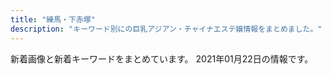 ```yaml
---
title: "練馬・下赤塚"
description: "キーワード別にの巨乳アジアン・チャイナエステ嬢情報をまとめました。"
---
```


新着画像と新着キーワードをまとめています。
2021年01月22日の情報です。

<DmmAffiliateIns />
<KeywordTable
  shops={
    [
    {
        "keywords": {
            "D": 4,
            "87": 1,
            "C": 5,
            "G": 2,
            "95": 1,
            "91": 2,
            "80": 2,
            "93": 1,
            "F": 3,
            "86": 2,
            "88": 1,
            "94": 1,
            "83": 2,
            "84": 1
        },
        "name": "\u30e9\u30b1\u30b7\u30b9\u5927\u6cc9\u5b66\u5712",
        "url": "http://lachesis.este88.com/",
        "img_links": [
            "http://momipara.jp/img/link/momi234.jpg",
            "http://lachesis.este88.com/gals/aoi3.jpg",
            "http://lachesis.este88.com/gals/itika2.jpg",
            "http://lachesis.este88.com/gals/yuu1.jpg",
            "http://lachesis.este88.com/gals/yuu2.jpg",
            "https://lachesis.este88.com/gals/rinnka1.jpg",
            "http://lachesis.este88.com/gals/tumugi2.jpg",
            "https://lachesis.este88.com/gals/minami1.jpg",
            "http://lachesis.este88.com/images/bg_header.jpg",
            "http://lachesis.este88.com/gals/rinnka2.jpg",
            "https://lachesis.este88.com/gals/narumi1.jpg",
            "https://lachesis.este88.com/gals/itika1.jpg",
            "http://lachesis.este88.com/gals/tumugi3.jpg",
            "http://lachesis.este88.com/gals/rinnka3.jpg",
            "https://lachesis.este88.com/images/info5.jpg",
            "http://lachesis.este88.com/images/line.jpg",
            "http://lachesis.este88.com/gals/tumugi1.jpg",
            "https://lachesis.este88.com/gals/arisa1.jpg",
            "http://lachesis.este88.com/gals/narumi4.jpg",
            "http://lachesis.este88.com/gals/rinnka4.jpg",
            "http://lachesis.este88.com/images/info5.jpg",
            "http://lachesis.este88.com/gals/miho3.jpg",
            "http://lachesis.este88.com/gals/rinnka1.jpg",
            "http://lachesis.este88.com/gals/miku3.jpg",
            "http://lachesis.este88.com/gals/amina2.jpg",
            "http://lachesis.este88.com/gals/itika3.jpg",
            "https://lachesis.este88.com/gals/mao1.jpg",
            "http://lachesis.este88.com/gals/arisa2.jpg",
            "http://lachesis.este88.com/gals/miku2.jpg",
            "http://lachesis.este88.com/gals/miho2.jpg",
            "https://lachesis.este88.com/gals/miku1.jpg",
            "http://lachesis.este88.com/gals/yuu4.jpg",
            "http://lachesis.este88.com/gals/mao1.jpg",
            "http://lachesis.este88.com/gals/narumi3.jpg",
            "http://lachesis.este88.com/gals/sayaka2.jpg",
            "https://lachesis.este88.com/images/line.jpg",
            "http://lachesis.este88.com/gals/minami2.jpg",
            "http://lachesis.este88.com/gals/maria1.jpg",
            "http://lachesis.este88.com/images/sysh3bar.png",
            "http://lachesis.este88.com/gals/aoi2.jpg",
            "https://lachesis.este88.com/gals/maria1.jpg",
            "http://lachesis.este88.com/gals/aoi1.jpg",
            "http://lachesis.este88.com/gals/minami1.jpg",
            "https://lachesis.este88.com/gals/miho1.jpg",
            "https://lachesis.este88.com/gals/amina1.jpg",
            "http://lachesis.este88.com/gals/amina1.jpg",
            "http://lachesis.este88.com/gals/arisa3.jpg",
            "http://lachesis.este88.com/gals/amina3.jpg",
            "http://lachesis.este88.com/gals/miho1.jpg",
            "http://lachesis.este88.com/gals/narumi1.jpg",
            "https://lachesis.este88.com/images/sysh3bar.png",
            "https://lachesis.este88.com/gals/tumugi1.jpg",
            "http://lachesis.este88.com/gals/narumi2.jpg",
            "https://lachesis.este88.com/images/bg_header.jpg",
            "http://lachesis.este88.com/images/bg_header3.jpg",
            "http://lachesis.este88.com/gals/itika1.jpg",
            "http://lachesis.este88.com/gals/sayaka3.jpg",
            "https://lachesis.este88.com/gals/sayaka1.jpg",
            "http://lachesis.este88.com/gals/mao2.jpg",
            "https://lachesis.este88.com/gals/aoi1.jpg",
            "http://lachesis.este88.com/gals/yuu3.jpg",
            "http://lachesis.este88.com/gals/sayaka1.jpg",
            "https://lachesis.este88.com/gals/yuu1.jpg",
            "https://lachesis.este88.com/images/bg_header3.jpg",
            "http://lachesis.este88.com/gals/miku1.jpg",
            "http://lachesis.este88.com/gals/arisa1.jpg"
        ],
        "station": "\u5927\u6cc9\u5b66\u5712\u99c5"
    },
    {
        "keywords": {},
        "url": "http://www.hanaest.net/",
        "name": "\u83ef\uff5e\u306f\u306a\uff5e",
        "station": "\u4e0b\u8d64\u585a\u99c5\u5317\u53e3",
        "img_links": [
            "http://www.hanaest.net/up/uploads/20171005214644212.jpg",
            "http://www.hanaest.net/images/r2.jpg",
            "http://www.hanaest.net/up/uploads/20171017081729nana.jpg",
            "http://www.hanaest.net/images/ttl_staff.png",
            "http://www.hanaest.net/images/header_bg.png",
            "http://www.hanaest.net/images/news.png",
            "http://www.hanaest.net/images/ttl_price.png",
            "http://www.hanaest.net/images/r1.jpg",
            "http://www.hanaest.net/up/uploads/20170621202142mimi.jpg",
            "http://www.hanaest.net/images/ttl_qj.png",
            "http://www.hanaest.net/images/s2.jpg",
            "http://www.hanaest.net/images/qj.png",
            "http://www.hanaest.net/up/uploads/20161009222712tomo.jpg",
            "http://www.hanaest.net/up/uploads/20161128220158nao.jpg"
        ]
    },
    {
        "img_links": [
            "http://www.sugatabi.mesthe.com/files/008-02.jpg",
            "http://www.sugatabi.mesthe.com/images/shop/shop04.jpg",
            "http://www.sugatabi.mesthe.com/files/003-02.jpg",
            "http://www.sugatabi.mesthe.com/images/shop/shop03.jpg",
            "http://www.sugatabi.mesthe.com/files/002.jpg",
            "http://www.sugatabi.mesthe.com/images/link_line.png",
            "http://www.sugatabi.mesthe.com/images/mobile.jpg",
            "http://www.sugatabi.mesthe.com/files/010.jpg",
            "http://www.sugatabi.mesthe.com/files/001.jpg",
            "http://www.sugatabi.mesthe.com/images/top.jpg",
            "http://www.sugatabi.mesthe.com/images/staff_line.png",
            "http://www.sugatabi.mesthe.com/files/004-02.jpg",
            "http://www.sugatabi.mesthe.com/files/009-02.jpg",
            "http://www.sugatabi.mesthe.com/files/005.jpg",
            "http://www.sugatabi.mesthe.com/images/bj3.png",
            "http://www.sugatabi.mesthe.com/files/006-02.jpg",
            "http://www.sugatabi.mesthe.com/files/001-02.jpg",
            "http://www.sugatabi.mesthe.com/files/009.jpg",
            "http://www.sugatabi.mesthe.com/files/006.jpg",
            "http://www.sugatabi.mesthe.com/files/003.jpg",
            "http://www.sugatabi.mesthe.com/files/004.jpg",
            "http://www.sugatabi.mesthe.com/images/girl-z2.jpg",
            "http://www.sugatabi.mesthe.com/files/010-02.jpg",
            "http://www.sugatabi.mesthe.com/images/shop/shop02.jpg",
            "http://www.sugatabi.mesthe.com/files/002-02.jpg",
            "http://www.sugatabi.mesthe.com/images/girl-z1.jpg",
            "http://www.sugatabi.mesthe.com/images/top_sche.png",
            "http://www.sugatabi.mesthe.com/files/008.jpg",
            "http://www.sugatabi.mesthe.com/images/shop/shop01.jpg",
            "http://www.sugatabi.mesthe.com/files/005-02.jpg"
        ],
        "keywords": {
            "87": 4,
            "84": 1,
            "D": 7,
            "85": 1,
            "C": 2,
            "86": 3
        },
        "station": "\u3068\u304d\u308f\u53f0\u99c5\u5357\u53e3",
        "name": "\u59ff\u7f8e",
        "url": "http://www.sugatabi.mesthe.com/"
    },
    {
        "name": "\u59eb\u306e\u3086\u3073\u3055\u304d",
        "img_links": [
            "http://nymphe-est.biz/images/m5.png",
            "http://nymphe-est.biz/images/tm.jpg",
            "http://nymphe-est.biz/images/top.png",
            "http://nymphe-est.biz/images/tit3.jpg",
            "http://nymphe-est.biz/images/no.png",
            "http://nymphe-est.biz/images/stat.jpg",
            "http://nymphe-est.biz/images/m1.png",
            "http://nymphe-est.biz/images/spt.png",
            "http://nymphe-est.biz/images/tit6.jpg",
            "http://nymphe-est.biz/images/bur.jpg",
            "http://nymphe-est.biz/images/cg03.jpg",
            "http://nymphe-est.biz/images/tit2.jpg",
            "http://nymphe-est.biz/images/accl.jpg",
            "http://nymphe-est.biz/images/m3.png",
            "http://nymphe-est.biz/images/cg01.jpg",
            "http://nymphe-est.biz/images/tit5.jpg",
            "http://nymphe-est.biz/images/m2.png",
            "http://nymphe-est.biz/images/m4.png",
            "http://nymphe-est.biz/images/bul.jpg",
            "http://nymphe-est.biz/images/cg02.jpg",
            "http://nymphe-est.biz/images/m6.png",
            "http://nymphe-est.biz/images/stal.jpg",
            "http://nymphe-est.biz/images/fla.jpg",
            "http://nymphe-est.biz/images/tit4.jpg"
        ],
        "station": "\u6771\u6b66\u7df4\u99ac\u99c5\u5317\u53e3",
        "keywords": {
            "D": 2,
            "E": 1
        },
        "url": "http://nymphe-est.biz/"
    },
    {
        "img_links": [
            "http://binrou.net/i/img/r2.jpg",
            "http://binrou.net/img/pickup20.jpg",
            "http://binrou.net/i/img/sta116.jpg",
            "http://binrou.net/img/sta112.jpg",
            "http://binrou.net/img/s117.jpg",
            "http://binrou.net/img/mo.png",
            "http://binrou.net/img/fla.jpg",
            "http://binrou.net/img/st117.jpg",
            "http://binrou.net/img/s111.jpg",
            "http://binrou.net/i/img/sta89.jpg",
            "http://binrou.net/i/img/st111.jpg",
            "http://binrou.net/i/img/sta97.jpg",
            "http://binrou.net/i/img/sta80.jpg",
            "http://binrou.net/i/img/sta92.jpg",
            "http://binrou.net/img/sta115.jpg",
            "http://binrou.net/img/st111.jpg",
            "http://binrou.net/i/img/sta94.jpg",
            "http://binrou.net/i/img/sta114.jpg",
            "http://binrou.net/i/img/sta100.jpg",
            "http://binrou.net/img/sta111.jpg",
            "http://binrou.net/i/img/sta108.jpg",
            "http://binrou.net/i/img/sta105.jpg",
            "http://binrou.net/img/sta107.jpg",
            "http://binrou.net/img/sta117.jpg",
            "http://binrou.net/i/img/sta104.jpg",
            "http://binrou.net/img/botton.jpg",
            "http://binrou.net/i/img/acc.jpg",
            "http://binrou.net/img/s114.jpg",
            "http://binrou.net/img/acc.jpg",
            "http://binrou.net/i/img/sta115.jpg",
            "http://binrou.net/i/img/r4.jpg",
            "http://binrou.net/img/s116.jpg",
            "http://binrou.net/img/s112.jpg",
            "http://binrou.net/img/sta109.jpg",
            "http://binrou.net/img/st109.jpg",
            "http://binrou.net/img/st114.jpg",
            "http://binrou.net/i/img/r1.jpg",
            "http://binrou.net/img/sta114.jpg",
            "http://binrou.net/i/img/sta111.jpg",
            "http://binrou.net/i/img/sta109.jpg",
            "http://binrou.net/img/sta116.jpg",
            "http://binrou.net/i/img/sta117.jpg",
            "http://binrou.net/i/img/sta98.jpg",
            "http://binrou.net/img/sta108.jpg",
            "http://binrou.net/img/s109.jpg",
            "http://binrou.net/i/img/st115.jpg",
            "http://binrou.net/img/st112.jpg",
            "http://binrou.net/i/img/sta112.jpg",
            "http://binrou.net/img/s115.jpg",
            "http://binrou.net/i/img/r3.jpg",
            "http://binrou.net/img/st116.jpg",
            "http://binrou.net/img/st108.jpg",
            "http://binrou.net/i/img/sta88.jpg",
            "http://binrou.net/img/st107.jpg",
            "http://binrou.net/img/s108.jpg",
            "http://binrou.net/img/st115.jpg"
        ],
        "station": "\u7df4\u99ac\u99c5\u897f\u53e3",
        "url": "http://binrou.net/",
        "name": "\u30ad\u30e9\u30ad\u30e9",
        "keywords": {
            "E": 5,
            "C": 17,
            "89": 2,
            "88": 1,
            "D": 1,
            "86": 4,
            "87": 3,
            "F": 3
        }
    },
    {
        "name": "\u697d\u3005",
        "keywords": {},
        "station": "\u65b0\u685c\u53f0\u99c5",
        "url": "https://1270791003.wixsite.com/mysite/",
        "img_links": []
    },
    {
        "station": "\u7df4\u99ac\u99c5",
        "img_links": [
            "http://koukoku.xyz/garden/css/tel.png",
            "http://koukoku.xyz/garden/css/nav/nav06.png",
            "http://koukoku.xyz/garden/css/staff/staff003.jpg",
            "http://koukoku.xyz/garden/css/staff001.jpg",
            "http://koukoku.xyz/garden/css/left.jpg",
            "http://koukoku.xyz/garden/css/staff/staff002.jpg",
            "http://koukoku.xyz/garden/css/top04.jpg",
            "http://koukoku.xyz/garden/css/nav/nav01.png",
            "http://koukoku.xyz/garden/css/staff/staff001.jpg",
            "http://koukoku.xyz/garden/css/staff0002.jpg",
            "http://koukoku.xyz/garden/css/staff/staff05.jpg",
            "http://koukoku.xyz/garden/css/staff/staff06.jpg",
            "http://koukoku.xyz/garden/css/right.jpg",
            "http://koukoku.xyz/garden/css/staff06.jpg",
            "http://koukoku.xyz/garden/css/nav/nav03.png",
            "http://koukoku.xyz/garden/css/staff/staff004.jpg",
            "http://koukoku.xyz/garden/css/top01.jpg",
            "http://koukoku.xyz/garden/css/nav/nav04.png",
            "http://koukoku.xyz/garden/css/nav/nav05.png",
            "http://koukoku.xyz/garden/css/staff05.jpg",
            "http://koukoku.xyz/garden/css/staff/staff05-b.jpg",
            "http://koukoku.xyz/garden/css/nav/nav02.png"
        ],
        "url": "http://koukoku.xyz/garden/",
        "keywords": {
            "C": 1,
            "92": 2,
            "85": 1,
            "D": 3,
            "F": 1,
            "87": 1,
            "E": 1,
            "89": 2
        },
        "name": "\u591c\u306e\u30ac\u30fc\u30c7\u30f3"
    },
    {
        "url": "http://www.relaxes.info/",
        "station": "\u4e0a\u677f\u6a4b\u99c5\u5317\u53e3",
        "name": "\u8776",
        "keywords": {},
        "img_links": [
            "http://www.relaxes.info/up/uploads/2017071800271212.jpg",
            "http://www.relaxes.info/images/t2.png",
            "http://www.relaxes.info/up/uploads/20201028211704mm.jpg",
            "http://www.relaxes.info/images/ttl_staff.png",
            "http://www.relaxes.info/images/header_bg.png",
            "http://www.relaxes.info/images/ttl_qj.png",
            "http://www.relaxes.info/images/info.jpg",
            "http://www.relaxes.info/images/ttl_price.png",
            "http://www.relaxes.info/images/price.jpg",
            "http://www.relaxes.info/images/s1.png",
            "http://www.relaxes.info/images/t1.png",
            "http://www.relaxes.info/images/rec.png",
            "http://www.relaxes.info/up/uploads/20180315212810me.jpg"
        ]
    },
    {
        "img_links": [
            "http://c-sakura.work/images/3.jpg",
            "http://c-sakura.work/images/news.png",
            "http://c-sakura.work/images/head.jpg",
            "http://c-sakura.work/img/ami1.jpg",
            "http://c-sakura.work/images/staff_t.jpg",
            "http://c-sakura.work/images/1.jpg",
            "http://c-sakura.work/images/tel.jpg",
            "http://c-sakura.work/images/int1.png",
            "http://c-sakura.work/img/yuyu1.jpg",
            "http://c-sakura.work/images/int2.png",
            "http://c-sakura.work/images/interior_t.jpg",
            "http://c-sakura.work/images/info.png",
            "http://c-sakura.work/images/mobile.jpg",
            "http://c-sakura.work/img/yuri1.jpg",
            "http://c-sakura.work/images/2.jpg",
            "http://c-sakura.work/images/sys1.png",
            "http://c-sakura.work/images/sisu.png"
        ],
        "station": "\u4e0b\u8d64\u585a\u99c5\u5317\u53e3",
        "name": "\u9577\u4e45*\u3061\u3087\u3046\u304d\u3085\u3046",
        "url": "http://c-sakura.work/",
        "keywords": {}
    },
    {
        "station": "\u6210\u5897\u99c5",
        "name": "\u59eb",
        "url": "http://anzu.abnavi.info/",
        "keywords": {
            "88": 1,
            "87": 3,
            "D": 8,
            "86": 3,
            "85": 3,
            "83": 1,
            "C": 18,
            "E": 3
        },
        "img_links": [
            "http://anzu.abnavi.info/photos/sites/35/2020/10/2020103006583191.jpg",
            "http://anzu.abnavi.info/images/nbj3.jpg",
            "http://anzu.abnavi.info/images/end.png",
            "http://anzu.abnavi.info/photos/sites/35/2021/01/2021010706402780.jpg",
            "http://anzu.abnavi.info/photos/sites/35/2021/01/202101210807271.jpg",
            "http://anzu.abnavi.info/photos/sites/35/2020/11/2020110503074285.jpg",
            "http://anzu.abnavi.info/photos/sites/35/2020/11/2020110503074787.jpg",
            "http://anzu.abnavi.info/photos/sites/35/2020/10/2020103007061436.jpg",
            "http://anzu.abnavi.info/images/room4.jpg",
            "http://anzu.abnavi.info/images/news_bj3.jpg",
            "http://anzu.abnavi.info/images/nbj1.jpg",
            "http://anzu.abnavi.info/images/top.jpg",
            "http://anzu.abnavi.info/images/mobile.jpg",
            "http://anzu.abnavi.info/photos/sites/35/2020/11/2020111701471573.jpg",
            "http://anzu.abnavi.info/images/s_staff.jpg",
            "http://anzu.abnavi.info/images/room2.jpg",
            "http://anzu.abnavi.info/photos/sites/35/2020/11/2020111701471610.jpg",
            "http://anzu.abnavi.info/photos/sites/35/2020/10/2020103006583225.jpg",
            "http://anzu.abnavi.info/images/room3.jpg",
            "http://anzu.abnavi.info/images/s_news.png",
            "http://anzu.abnavi.info/photos/sites/35/2020/11/2020111105580517.jpg",
            "http://anzu.abnavi.info/photos/sites/35/2020/10/2020103006583042.jpg",
            "http://anzu.abnavi.info/images/room1.jpg",
            "http://anzu.abnavi.info/photos/sites/35/2020/10/2020103006583256.jpg"
        ]
    },
    {
        "station": "\u6210\u5897\u99c5",
        "img_links": [
            "https://kachofugetsu.ests.jp/images/link_nav04.jpg",
            "https://kachofugetsu.ests.jp/images/tit_staff.jpg",
            "https://kachofugetsu.ests.jp/images/tit_news.png",
            "https://kachofugetsu.ests.jp/images/link_nav02.jpg",
            "https://kachofugetsu.ests.jp/photos/sites/18/2021/01/2021011210015951.jpg",
            "https://kachofugetsu.ests.jp/images/link_nav06.jpg",
            "https://kachofugetsu.ests.jp/images/room2.jpg",
            "https://kachofugetsu.ests.jp/images/room3.jpg",
            "https://kachofugetsu.ests.jp/photos/sites/18/2021/01/2021011210015989.jpg",
            "https://kachofugetsu.ests.jp/images/room4.jpg",
            "https://kachofugetsu.ests.jp/images/link_nav05.jpg",
            "https://kachofugetsu.ests.jp/photos/sites/18/2021/01/2021011210020128.jpg",
            "https://kachofugetsu.ests.jp/images/footer.jpg",
            "https://kachofugetsu.ests.jp/images/top.jpg",
            "https://kachofugetsu.ests.jp/images/link_nav01.jpg",
            "https://kachofugetsu.ests.jp/photos/sites/18/2021/01/2021011210020045.jpg",
            "https://kachofugetsu.ests.jp/images/room1.jpg",
            "https://kachofugetsu.ests.jp/images/link_nav03.jpg"
        ],
        "name": "\u82b1\u9ce5\u98a8\u6708",
        "keywords": {
            "D": 20,
            "86": 10,
            "85": 10,
            "C": 11
        },
        "url": "https://kachofugetsu.ests.jp/"
    },
    {
        "url": "http://www.seoul.esjp.info/",
        "keywords": {
            "87": 1,
            "86": 3,
            "D": 4
        },
        "img_links": [
            "http://www.seoul.esjp.info/files/007.jpg",
            "http://www.seoul.esjp.info/files/005.jpg",
            "http://www.seoul.esjp.info/files/008.jpg",
            "http://www.seoul.esjp.info/files/006.jpg",
            "http://www.seoul.esjp.info/files/010.jpg",
            "http://www.seoul.esjp.info/files/001.jpg",
            "http://www.seoul.esjp.info/files/004.jpg",
            "http://www.seoul.esjp.info/files/013.jpg",
            "http://www.seoul.esjp.info/img/main-top01.png",
            "http://www.seoul.esjp.info/img/change-002.png",
            "http://www.seoul.esjp.info/img/change-003.png",
            "http://www.seoul.esjp.info/img/nav-001.png",
            "http://www.seoul.esjp.info/files/012.jpg",
            "http://www.seoul.esjp.info/files/003.jpg",
            "http://www.seoul.esjp.info/img/nav-003.png",
            "http://www.seoul.esjp.info/img/main-top03.png",
            "http://www.seoul.esjp.info/img/recuit.png",
            "http://www.seoul.esjp.info/img/change-006.png",
            "http://www.seoul.esjp.info/img/nav-002.png",
            "http://www.seoul.esjp.info/files/015.jpg",
            "http://www.seoul.esjp.info/img/change-004.png",
            "http://www.seoul.esjp.info/img/nav-006.png",
            "http://www.seoul.esjp.info/files/011.jpg",
            "http://www.seoul.esjp.info/img/change-001.png",
            "http://www.seoul.esjp.info/img/nav-004.png",
            "http://www.seoul.esjp.info/img/nav-005.png",
            "http://www.seoul.esjp.info/img/head.png",
            "http://www.seoul.esjp.info/img/foot.png",
            "http://www.seoul.esjp.info/img/change-005.png"
        ],
        "station": "\u7df4\u99ac\u99c5\u897f\u53e3",
        "name": "\u7652\u3057\u306e\u90e8\u5c4b"
    },
    {
        "url": "http://www.e-rakuraku.info/",
        "station": "\u4e2d\u6751\u6a4b\u99c5",
        "keywords": {
            "C": 13
        },
        "img_links": [
            "http://www.e-rakuraku.info/images/tite-gallery.png",
            "http://www.e-rakuraku.info/images/g1.jpg",
            "http://www.e-rakuraku.info/images/tel.png",
            "http://www.e-rakuraku.info/images/g0.jpg",
            "http://www.e-rakuraku.info/images/newfacet.png",
            "http://www.e-rakuraku.info/images/s1.png",
            "http://www.e-rakuraku.info/images/sr.png",
            "http://www.e-rakuraku.info/images/s2.png",
            "http://www.e-rakuraku.info/images/g3.jpg",
            "http://www.e-rakuraku.info/images/g2.jpg",
            "http://www.e-rakuraku.info/images/tite-staff.png",
            "http://www.e-rakuraku.info/images/huiyuan.png",
            "http://www.e-rakuraku.info/images/nei_03.jpg",
            "http://www.e-rakuraku.info/images/g5.jpg",
            "http://www.e-rakuraku.info/images/top.jpg",
            "http://www.e-rakuraku.info/images/mobile.png",
            "http://www.e-rakuraku.info/images/newt.png",
            "http://www.e-rakuraku.info/images/g4.jpg"
        ],
        "name": "\u697d\u697d"
    },
    {
        "img_links": [
            "http://sh-dafei.work/templets/default/pc/picture/s_staff.png",
            "http://sh-dafei.work/templets/default/pc/picture/s_news.png",
            "http://sh-dafei.work/uploads/200117/1-20011G614144B.jpg",
            "http://sh-dafei.work/templets/default/pc/picture/staffs.png",
            "http://sh-dafei.work/templets/default/pc/picture/s_pick.png",
            "http://sh-dafei.work/uploads/190924/1-1Z924151334121.jpg",
            "http://sh-dafei.work/uploads/181214/1-1Q214154222511.jpg",
            "http://sh-dafei.work/templets/default/pc/picture/face.png",
            "http://sh-dafei.work/uploads/180227/1-1P22G40S5448.jpg",
            "http://sh-dafei.work/templets/default/pc/picture/end1.jpg",
            "http://sh-dafei.work/uploads/171031/1-1G0311G531445.jpg",
            "http://sh-dafei.work/uploads/171031/1-1G0311G556445.jpg",
            "http://sh-dafei.work/uploads/181207/1-1Q20G40K63R.jpg",
            "http://sh-dafei.work/uploads/171031/1-1G0311G505933.jpg",
            "http://sh-dafei.work/uploads/181206/1-1Q2061249563O.jpg",
            "http://sh-dafei.work/uploads/171031/1-1G0311G4095M.jpg",
            "http://sh-dafei.work/uploads/181207/1-1Q20G35320X0.png",
            "http://sh-dafei.work/uploads/191115/1-191115132040J2.jpg",
            "http://sh-dafei.work/uploads/171031/1-1G0311G344914.jpg",
            "http://sh-dafei.work/uploads/201002/1-201002144Z11V.jpg",
            "http://sh-dafei.work/uploads/190809/1-1ZP9125I01S.jpg",
            "http://sh-dafei.work/uploads/allimg/180612/1-1P612160305350.jpg",
            "http://sh-dafei.work/uploads/190329/1-1Z329151011c7.jpg",
            "http://sh-dafei.work/uploads/181206/1-1Q2061250494E.jpg",
            "http://sh-dafei.work/uploads/180612/1-1P612160029349.jpg",
            "http://sh-dafei.work/uploads/190301/1-1Z30116320A41.jpg",
            "http://sh-dafei.work/uploads/200612/1-200612154534W8.jpg",
            "http://sh-dafei.work/uploads/181206/1-1Q206125154224.jpg",
            "http://sh-dafei.work/uploads/181206/1-1Q2061253211D.jpg",
            "http://sh-dafei.work/uploads/180612/1-1P6121601061c.jpg",
            "http://sh-dafei.work/uploads/201113/1-20111314213cQ.jpg",
            "http://sh-dafei.work/uploads/190130/1-1Z130162635508.jpg"
        ],
        "keywords": {},
        "name": "\u5927\u5983",
        "url": "http://sh-dafei.work/",
        "station": "\u7df4\u99ac\u99c5\u897f\u53e3"
    },
    {
        "name": "\u7518\u3048\u3093\u574a",
        "url": "http://amaen.rankuens.com/",
        "img_links": [
            "http://amaen.rankuens.com/css/staff/staff-002.jpg",
            "http://amaen.rankuens.com/css/staff/staff-04.jpg",
            "http://amaen.rankuens.com/css/nav/nav01.png",
            "http://amaen.rankuens.com/css/right.png",
            "http://amaen.rankuens.com/css/left.png",
            "http://amaen.rankuens.com/css/staff/staff-001.jpg",
            "http://amaen.rankuens.com/css/nav/nav05.png",
            "http://amaen.rankuens.com/css/staff/naiyo01.png",
            "http://amaen.rankuens.com/css/nav/nav04.png",
            "http://amaen.rankuens.com/css/nav/nav03.png",
            "http://amaen.rankuens.com/css/nav/nav06.png",
            "http://amaen.rankuens.com/css/head.jpg",
            "http://amaen.rankuens.com/css/top01.jpg",
            "http://amaen.rankuens.com/css/top02.jpg",
            "http://amaen.rankuens.com/css/nav/nav02.png",
            "http://amaen.rankuens.com/css/top04.jpg",
            "http://amaen.rankuens.com/css/staff/naiyo02.png",
            "http://amaen.rankuens.com/css/staff/staff-03.jpg"
        ],
        "station": "\u7df4\u99ac\u99c5",
        "keywords": {
            "89": 3,
            "C": 1,
            "D": 1,
            "87": 1
        }
    },
    {
        "station": "\u77f3\u795e\u4e95\u516c\u5712\u99c5\u5357\u53e3",
        "url": "http://aroma-p.info/",
        "keywords": {
            "E": 6,
            "D": 10,
            "C": 4
        },
        "name": "AROMA PLAZA \u30a2\u30ed\u30de\u30d7\u30e9\u30b6",
        "img_links": [
            "http://aroma-p.info/wp/wp-content/themes/Butterfly2_ver_1_3/event/top-img01.png",
            "http://aroma-p.info/wp/wp-content/themes/Butterfly2_ver_1_3/event/top-img021.png",
            "http://aroma-p.info/wp/wp-content/uploads/2019/11/asashiojpka.jpg",
            "http://aroma-p.info/wp/wp-content/uploads/2020/11/iouyghsa.jpg",
            "http://aroma-p.info/wp/wp-content/themes/Butterfly2_ver_1_3/images/room/1.jpg",
            "http://aroma-p.info/wp/wp-content/themes/Butterfly2_ver_1_3/images/tel.png",
            "http://aroma-p.info/wp/wp-content/uploads/2019/07/darstyfauya.jpg",
            "http://aroma-p.info/wp/wp-content/uploads/2019/12/sayugihojka.jpg",
            "http://aroma-p.info/wp/wp-content/themes/Butterfly2_ver_1_3/images/room/3.jpg",
            "http://aroma-p.info/wp/wp-content/themes/Butterfly2_ver_1_3/images/call.png",
            "http://aroma-p.info/wp/wp-content/uploads/2020/09/78654a1.jpg",
            "http://aroma-p.info/wp/wp-content/uploads/2019/01/hsiaojilakla.jpg",
            "http://aroma-p.info/wp/wp-content/uploads/2020/07/aws4e5drft1.jpg",
            "http://aroma-p.info/wp/wp-content/themes/Butterfly2_ver_1_3/images/room/6.jpg",
            "http://aroma-p.info/wp/wp-content/uploads/2018/06/hiusasalklksaa.jpg",
            "http://aroma-p.info/wp/wp-content/themes/Butterfly2_ver_1_3/images/room/4.jpg",
            "http://aroma-p.info/wp/wp-content/uploads/2019/07/faytusgiahojpk.jpg",
            "http://aroma-p.info/wp/wp-content/uploads/2020/10/198765rsa.jpg",
            "http://aroma-p.info/wp/wp-content/themes/Butterfly2_ver_1_3/event/top-img09.png",
            "http://aroma-p.info/wp/wp-content/themes/Butterfly2_ver_1_3/images/room/2.jpg",
            "http://aroma-p.info/wp/wp-content/themes/Butterfly2_ver_1_3/images/room/5.jpg"
        ]
    },
    {
        "station": "\u7df4\u99ac\u99c5\u897f\u53e3",
        "url": "https://salasa.tokyo/",
        "img_links": [
            "https://salasa.tokyo/wp-content/themes/este/img/top-img021.png",
            "https://salasa.tokyo/wp-content/themes/este/img/3.jpg",
            "https://salasa.tokyo/wp-content/uploads/2020/02/32salasa.jpg",
            "https://salasa.tokyo/wp-content/uploads/2020/02/1salasa.jpg",
            "https://salasa.tokyo/wp-content/themes/este/img/top-img01a.png",
            "https://salasa.tokyo/wp-content/uploads/2020/02/41salasa.jpg",
            "https://salasa.tokyo/wp-content/themes/este/img/top-img04.png",
            "https://salasa.tokyo/wp-content/themes/este/img/top-img02.png",
            "https://salasa.tokyo/wp-content/themes/este/img/call.png",
            "https://salasa.tokyo/wp-content/themes/este/img/top-img01.png",
            "https://salasa.tokyo/wp-content/themes/este/img/top-img01b.png",
            "https://salasa.tokyo/wp-content/themes/este/img/tel_footer.png",
            "https://salasa.tokyo/wp-content/themes/este/img/tel_header.png",
            "https://salasa.tokyo/wp-content/themes/este/img/4.jpg",
            "https://salasa.tokyo/wp-content/themes/este/img/2.jpg",
            "https://salasa.tokyo/wp-content/uploads/2020/02/11salasa.jpg",
            "https://salasa.tokyo/wp-content/themes/este/img/top-img05.png",
            "https://salasa.tokyo/wp-content/themes/este/img/1.jpg",
            "https://salasa.tokyo/wp-content/uploads/2021/01/11salasa.jpg"
        ],
        "keywords": {
            "E": 8,
            "C": 5,
            "D": 6
        },
        "name": "\u3064\u307c\u307f"
    },
    {
        "img_links": [
            "http://midori-massage.work/img/ss52.jpg",
            "http://midori-massage.work/img/st54.jpg",
            "http://midori-massage.work/img/ss5.jpg",
            "http://midori-massage.work/img/ss16.jpg",
            "http://midori-massage.work/img/s54.png",
            "http://midori-massage.work/img/ss3.jpg",
            "http://midori-massage.work/img/s50.png",
            "http://midori-massage.work/img/s49.png",
            "http://midori-massage.work/img/s47.png",
            "http://midori-massage.work/img/ss1.jpg",
            "http://midori-massage.work/img/ss48.jpg",
            "http://midori-massage.work/img/st57.jpg",
            "http://midori-massage.work/img/a3.jpg",
            "http://midori-massage.work/img/ss56.jpg",
            "http://midori-massage.work/img/st49.jpg",
            "http://midori-massage.work/img/ss49.jpg",
            "http://midori-massage.work/img/ss13.jpg",
            "http://midori-massage.work/img/ss44.jpg",
            "http://midori-massage.work/img/mo.png",
            "http://midori-massage.work/img/ss17.jpg",
            "http://midori-massage.work/img/ss46.jpg",
            "http://midori-massage.work/img/ss34.jpg",
            "http://midori-massage.work/img/ss22.jpg",
            "http://midori-massage.work/img/ss39.jpg",
            "http://midori-massage.work/img/st52.jpg",
            "http://midori-massage.work/img/ss28.jpg",
            "http://midori-massage.work/img/ss40.jpg",
            "http://midori-massage.work/img/ss29.jpg",
            "http://midori-massage.work/img/ss43.jpg",
            "http://midori-massage.work/img/ss33.jpg",
            "http://midori-massage.work/img/ss20.jpg",
            "http://midori-massage.work/img/ss4.jpg",
            "http://midori-massage.work/img/ss32.jpg",
            "http://midori-massage.work/img/st56.jpg",
            "http://midori-massage.work/img/s55.png",
            "http://midori-massage.work/img/ss26.jpg",
            "http://midori-massage.work/img/fla-2.jpg",
            "http://midori-massage.work/img/ss21.jpg",
            "http://midori-massage.work/img/ss41.jpg",
            "http://midori-massage.work/img/ss57.jpg",
            "http://midori-massage.work/img/ss7.jpg",
            "http://midori-massage.work/img/ss45.jpg",
            "http://midori-massage.work/img/ss54.jpg",
            "http://midori-massage.work/img/ss14.jpg",
            "http://midori-massage.work/img/ss8.jpg",
            "http://midori-massage.work/img/ss15.jpg",
            "http://midori-massage.work/img/ss38.jpg",
            "http://midori-massage.work/img/ss47.jpg",
            "http://midori-massage.work/img/ss55.jpg",
            "http://midori-massage.work/img/a1.jpg",
            "http://midori-massage.work/img/st55.jpg",
            "http://midori-massage.work/img/ss36.jpg",
            "http://midori-massage.work/img/ss6.jpg",
            "http://midori-massage.work/img/ss37.jpg",
            "http://midori-massage.work/img/ss12.jpg",
            "http://midori-massage.work/img/st53.jpg",
            "http://midori-massage.work/img/s56.png",
            "http://midori-massage.work/img/ss50.jpg",
            "http://midori-massage.work/img/st056.jpg",
            "http://midori-massage.work/img/ss31.jpg",
            "http://midori-massage.work/img/ss30.jpg",
            "http://midori-massage.work/img/ss53.jpg",
            "http://midori-massage.work/img/s52.png",
            "http://midori-massage.work/img/ss42.jpg",
            "http://midori-massage.work/img/st47.jpg",
            "http://midori-massage.work/img/botton.jpg",
            "http://midori-massage.work/img/s57.png",
            "http://midori-massage.work/img/ss19.jpg",
            "http://midori-massage.work/img/ss24.jpg",
            "http://midori-massage.work/img/ss35.jpg",
            "http://midori-massage.work/img/s53.png",
            "http://midori-massage.work/img/ss9.jpg",
            "http://midori-massage.work/img/ss51.jpg",
            "http://midori-massage.work/img/ss25.jpg",
            "http://midori-massage.work/img/ss10.jpg",
            "http://midori-massage.work/img/ss2.jpg",
            "http://midori-massage.work/img/a2.jpg",
            "http://midori-massage.work/img/st50.jpg",
            "http://midori-massage.work/img/fla-1.jpg",
            "http://midori-massage.work/img/ss23.jpg",
            "http://midori-massage.work/img/ss18.jpg"
        ],
        "url": "http://midori-massage.work/",
        "name": "\u7dd1",
        "station": "\u8981\u753a\u99c55\u756a\u51fa\u53e3",
        "keywords": {
            "88": 3,
            "D": 2,
            "87": 5,
            "89": 1,
            "E": 5,
            "F": 2,
            "C": 16
        }
    },
    {
        "name": "\u30de\u30fc\u30ac\u30ec\u30c3\u30c8",
        "station": "\u685c\u53f0\u99c5\u5317\u53e3",
        "img_links": [
            "http://margaret.ests.jp/images/s_pick.jpg",
            "http://margaret.ests.jp/photos/sites/29/2020/03/2020032709162529.jpg",
            "http://margaret.ests.jp/images/s_staff.png",
            "http://margaret.ests.jp/photos/sites/29/2020/04/2020041014190824.jpg",
            "http://margaret.ests.jp/images/room3.jpg",
            "http://margaret.ests.jp/photos/sites/29/2020/08/2020080615352994.jpeg",
            "http://margaret.ests.jp/images/service4.jpg",
            "http://margaret.ests.jp/images/room2.jpg",
            "http://margaret.ests.jp/images/mobile.jpg",
            "http://margaret.ests.jp/photos/sites/29/2020/05/202005281752578.jpg",
            "http://margaret.ests.jp/images/room4.jpg",
            "http://margaret.ests.jp/photos/sites/29/2020/04/202004081414540.jpg",
            "http://margaret.ests.jp/images/service1.jpg",
            "http://margaret.ests.jp/photos/sites/29/2020/06/202006301829174.jpeg",
            "http://margaret.ests.jp/photos/sites/29/2020/04/202004102157462.jpeg",
            "http://margaret.ests.jp/images/room1.jpg",
            "http://margaret.ests.jp/photos/sites/29/2020/06/2020062814010219.jpeg",
            "http://margaret.ests.jp/images/s_service.png",
            "http://margaret.ests.jp/images/info.jpg",
            "http://margaret.ests.jp/photos/sites/29/2021/01/2021011511194654.jpg",
            "http://margaret.ests.jp/images/s_news.jpg",
            "http://margaret.ests.jp/photos/sites/29/2020/04/2020040205541033.jpg",
            "http://margaret.ests.jp/images/service3.jpg",
            "http://margaret.ests.jp/photos/sites/29/2020/08/2020082222274080.jpeg",
            "http://margaret.ests.jp/images/top.jpg",
            "http://margaret.ests.jp/images/service2.jpg"
        ],
        "keywords": {
            "E": 36,
            "86": 24,
            "88": 24,
            "87": 12,
            "85": 36,
            "D": 84,
            "F": 12
        },
        "url": "http://margaret.ests.jp/"
    },
    {
        "url": "http://es-nerima.biz/",
        "name": "\u3046\u3089\u3089",
        "img_links": [
            "http://es-nerima.biz/wp-content/themes/template-salon2/images/magazine.jpg",
            "http://es-nerima.biz/wp-content/uploads/2016/10/camp-bnr.jpg",
            "http://es-nerima.biz/wp-content/themes/template-salon2/images/tel.png",
            "http://es-nerima.biz/wp-content/themes/template-salon2/images/gallery4.jpg",
            "http://es-nerima.biz/wp-content/themes/template-salon2/images/slider1.jpg",
            "http://es-nerima.biz/wp-content/themes/template-salon2/images/newface-ttl.png",
            "http://es-nerima.biz/wp-content/uploads/2016/10/gallery6.jpg",
            "http://es-nerima.biz/wp-content/uploads/2016/10/g4-250x330.jpg",
            "http://es-nerima.biz/wp-content/uploads/2016/10/gallery2.jpg",
            "http://es-nerima.biz/wp-content/themes/template-salon2/images/pickup-frame.png",
            "http://es-nerima.biz/wp-content/uploads/2016/10/g3.jpg",
            "http://es-nerima.biz/wp-content/uploads/2016/10/g1.jpg",
            "http://es-nerima.biz/wp-content/uploads/2016/10/eri-250x330.jpg",
            "http://es-nerima.biz/wp-content/uploads/2016/10/g1-250x330.jpg",
            "http://es-nerima.biz/wp-content/uploads/2016/10/gallery8.jpg",
            "http://es-nerima.biz/wp-content/uploads/2016/10/mika-250x330.jpg",
            "http://es-nerima.biz/wp-content/themes/template-salon2/images/gallery3.jpg",
            "http://es-nerima.biz/wp-content/themes/template-salon2/images/news-ttl.png",
            "http://es-nerima.biz/wp-content/themes/template-salon2/images/camp-bnr.jpg",
            "http://es-nerima.biz/wp-content/uploads/2016/10/g5-250x330.jpg",
            "http://es-nerima.biz/wp-content/uploads/2016/10/gallery3.jpg",
            "http://es-nerima.biz/wp-content/uploads/2016/10/g4.jpg",
            "http://es-nerima.biz/wp-content/themes/template-salon2/images/pickup-ttl.png",
            "http://es-nerima.biz/wp-content/uploads/2016/10/gallery5.jpg",
            "http://es-nerima.biz/wp-content/themes/template-salon2/images/gallery2.jpg",
            "http://es-nerima.biz/wp-content/uploads/2016/10/eri.jpg",
            "http://es-nerima.biz/wp-content/uploads/2016/10/girl-1-250x330.jpg",
            "http://es-nerima.biz/wp-content/uploads/2016/10/girl-1.jpg",
            "http://es-nerima.biz/wp-content/uploads/2016/10/g5.jpg",
            "http://es-nerima.biz/wp-content/uploads/2016/10/g3-250x330.jpg",
            "http://es-nerima.biz/wp-content/uploads/2016/10/gallery8-600x600.jpg",
            "http://es-nerima.biz/wp-content/uploads/2016/10/mika.jpg",
            "http://es-nerima.biz/wp-content/uploads/2016/10/g6-250x330.jpg",
            "http://cdn.dino-es.com/images/logo/88x31DinoEs.png",
            "http://es-nerima.biz/wp-content/uploads/2016/10/gallery1.jpg",
            "http://es-nerima.biz/wp-content/uploads/2016/10/gallery7.jpg",
            "http://es-nerima.biz/wp-content/uploads/2016/10/g6.jpg",
            "http://es-nerima.biz/wp-content/themes/template-salon2/images/massage-de_88_31.jpg",
            "http://es-nerima.biz/wp-content/themes/template-salon2/images/gallery1.jpg",
            "http://es-nerima.biz/wp-content/themes/template-salon2/images/gallery-ttl.png"
        ],
        "station": "\u7df4\u99ac\u99c5\u5317\u53e3",
        "keywords": {}
    },
    {
        "img_links": [
            "http://siesta.ests.jp/images/mobile1.jpg",
            "http://siesta.ests.jp/images/acc4.jpg",
            "http://siesta.ests.jp/images/s-staff.jpg",
            "http://siesta.ests.jp/images/news.jpg",
            "http://siesta.ests.jp/images/pick.jpg",
            "http://siesta.ests.jp/images/info.jpg",
            "http://siesta.ests.jp/images/top.png",
            "http://siesta.ests.jp/images/mobile.jpg",
            "http://siesta.ests.jp/images/s-recriut.jpg",
            "http://siesta.ests.jp/photos/sites/39/2021/01/2021011116333321.jpg",
            "http://siesta.ests.jp/images/acc1.jpg",
            "http://siesta.ests.jp/images/acc3.jpg",
            "http://siesta.ests.jp/images/acc2.jpg",
            "http://siesta.ests.jp/photos/sites/39/2021/01/2021011116333298.jpg",
            "http://siesta.ests.jp/photos/sites/39/2021/01/2021011116333493.jpg"
        ],
        "keywords": {
            "85": 8,
            "88": 4,
            "D": 12
        },
        "station": "\u5927\u6cc9\u5b66\u5712\u99c5\u5317\u53e3",
        "url": "http://siesta.ests.jp/",
        "name": "\u30b7\u30a8\u30b9\u30bf"
    },
    {
        "station": "\u4e2d\u6751\u6a4b\u99c5\u5357\u53e3",
        "name": "\u30b9\u30a6\u30a3\u30fc\u30c8",
        "keywords": {},
        "url": "http://www.es-yas.click/",
        "img_links": [
            "http://www.es-yas.click/images/int1.png",
            "http://www.es-yas.click/images/sys2.png",
            "http://www.es-yas.click/images/ac1.png",
            "http://www.es-yas.click/images/newface.png",
            "http://www.es-yas.click/images/sirase.jpg",
            "http://www.es-yas.click/images/staff_t.jpg",
            "http://www.es-yas.click/images/int2.png",
            "http://www.es-yas.click/images/tel.jpg",
            "http://www.es-yas.click/img/sayuri1.jpg",
            "http://www.es-yas.click/images/news.jpg",
            "http://www.es-yas.click/images/3.jpg",
            "http://www.es-yas.click/images/interior_t.jpg",
            "http://www.es-yas.click/img/risa1.jpg",
            "http://www.es-yas.click/images/info.png",
            "http://www.es-yas.click/images/1.jpg",
            "http://www.es-yas.click/images/sys1.png",
            "http://www.es-yas.click/images/2.jpg",
            "http://www.es-yas.click/images/mobile.jpg",
            "http://www.es-yas.click/images/s1.png",
            "http://www.es-yas.click/img/aya1.jpg",
            "http://www.es-yas.click/images/head.jpg"
        ]
    },
    {
        "img_links": [
            "http://www.es-kou.link/images/sys1.jpg",
            "http://www.es-kou.link/images/2.jpg",
            "http://www.es-kou.link/img/satomi1.jpg",
            "http://www.es-kou.link/images/3.jpg",
            "http://www.es-kou.link/images/int1.png",
            "http://www.es-kou.link/images/info.png",
            "http://www.es-kou.link/images/1.jpg",
            "http://www.es-kou.link/img/mimi1.jpg",
            "http://www.es-kou.link/images/s1.png",
            "http://www.es-kou.link/images/interior_t.jpg",
            "http://www.es-kou.link/images/mobile.jpg",
            "http://www.es-kou.link/images/staff_t.jpg",
            "http://www.es-kou.link/images/head.jpg",
            "http://www.es-kou.link/images/b1.jpg",
            "http://www.es-kou.link/images/news.jpg",
            "http://www.es-kou.link/images/sys3.png",
            "http://www.es-kou.link/images/int2.png",
            "http://www.es-kou.link/images/b2.jpg",
            "http://www.es-kou.link/images/sys2.jpg",
            "http://www.es-kou.link/img/nana1.jpg"
        ],
        "keywords": {},
        "name": "\u7d05\u6708",
        "station": "\u4e0b\u8d64\u585a\u99c5\u5317\u53e3",
        "url": "http://www.es-kou.link/"
    },
    {
        "keywords": {
            "C": 8
        },
        "url": "http://www.nerima-rose.com/",
        "name": "ROSE",
        "station": "\u7df4\u99ac\u99c5\u5357\u53e3",
        "img_links": [
            "http://www.nerima-rose.com/images/shop/3/sh1.jpg",
            "http://www.nerima-rose.com/images/rosa-sys_09a.jpg",
            "http://www.nerima-rose.com/cgi-bin/topics/img/16-1.jpg",
            "http://www.nerima-rose.com/images/nav/nav-acc.jpg",
            "http://www.nerima-rose.com/images/index-rosa_04.jpg",
            "http://www.nerima-rose.com/images/index-rosa_09.jpg",
            "http://www.nerima-rose.com/images/rosa-pindao_07.jpg",
            "http://www.nerima-rose.com/images/aroma/r2.jpg",
            "http://www.nerima-rose.com/images/aroma/r3.jpg",
            "http://www.nerima-rose.com/images/staff/17/2/kina.jpg",
            "http://www.nerima-rose.com/images/rosa-pindao_09.jpg",
            "http://www.nerima-rose.com/images/sys3.jpg",
            "http://www.nerima-rose.com/images/shop/h1.jpg",
            "http://www.nerima-rose.com/images/staff/17/riri.jpg",
            "http://www.nerima-rose.com/images/images/sys2018_03.jpg",
            "http://www.nerima-rose.com/images/staff/17/2/ena.jpg",
            "http://www.nerima-rose.com/images/images/sys2018_06.jpg",
            "http://www.nerima-rose.com/images/staff/16/misaki2.jpg",
            "http://www.nerima-rose.com/images/staff/16/kaori2.jpg",
            "http://www.nerima-rose.com/images/index-rosa_02.jpg",
            "http://www.nerima-rose.com/images/staff/17/2/nana.png",
            "http://www.nerima-rose.com/images/staff/16/aya2.jpg",
            "http://www.nerima-rose.com/images/shop/11.jpg",
            "http://www.nerima-rose.com/images/shop/4/s1.jpg",
            "http://www.nerima-rose.com/images/aroma/r1.jpg",
            "http://www.nerima-rose.com/images/rosa-sys_04.jpg",
            "http://www.nerima-rose.com/images/nav/nav-rec.jpg"
        ]
    },
    {
        "name": "\u3072\u307e\u308f\u308a",
        "keywords": {
            "C": 7
        },
        "url": "http://himawari.est-u.com/",
        "img_links": [
            "http://himawari.est-u.com/images/index_10.jpg",
            "http://himawari.est-u.com/staff/nami.jpg",
            "http://himawari.est-u.com/images/down.jpg",
            "http://himawari.est-u.com/staff/eri.jpg",
            "http://himawari.est-u.com/images/a1.jpg",
            "http://himawari.est-u.com/staff/asuka.jpg",
            "http://himawari.est-u.com/images/a2.jpg",
            "http://himawari.est-u.com/images/index_04.jpg",
            "http://himawari.est-u.com/images/index_08.jpg",
            "http://himawari.est-u.com/images/index2_08.jpg",
            "http://himawari.est-u.com/images/therpist.jpg",
            "http://himawari.est-u.com/staff/miyuki.jpg",
            "http://himawari.est-u.com/staff/sakura.jpg",
            "http://himawari.est-u.com/staff/izumi.jpg",
            "http://himawari.est-u.com/images/index_02.jpg",
            "http://himawari.est-u.com/staff/yuki.jpg",
            "http://himawari.est-u.com/staff/umi.jpg"
        ],
        "station": "\u7df4\u99ac\u99c5\u5357\u53e3"
    },
    {
        "name": "\u30dd\u30f3\u30d5\u30fc",
        "url": "http://ponfu-massage.work/",
        "station": "\u7df4\u99ac\u99c5\u897f\u53e3",
        "keywords": {
            "D": 10,
            "C": 22,
            "85": 3,
            "88": 4,
            "84": 1,
            "89": 1,
            "F": 1,
            "87": 4,
            "E": 1
        },
        "img_links": [
            "http://ponfu-massage.work/img/sta43.jpg",
            "http://ponfu-massage.work/img/sta28.jpg",
            "http://ponfu-massage.work/img/sta44.jpg",
            "http://ponfu-massage.work/img/st35.jpg",
            "http://ponfu-massage.work/img/acc4.jpg",
            "http://ponfu-massage.work/img/sta38.jpg",
            "http://ponfu-massage.work/img/sta41.jpg",
            "http://ponfu-massage.work/img/s37.jpg",
            "http://ponfu-massage.work/img/st45.jpg",
            "http://ponfu-massage.work/img/sta40.jpg",
            "http://ponfu-massage.work/img/st38.jpg",
            "http://ponfu-massage.work/img/campian.jpg",
            "http://ponfu-massage.work/img/acc1.jpg",
            "http://ponfu-massage.work/img/sta42.jpg",
            "http://ponfu-massage.work/img/acc3.jpg",
            "http://ponfu-massage.work/img/sta39.jpg",
            "http://ponfu-massage.work/img/s45.jpg",
            "http://ponfu-massage.work/img/acc10.jpg",
            "http://ponfu-massage.work/img/s43.jpg",
            "http://ponfu-massage.work/img/sta45.jpg",
            "http://ponfu-massage.work/img/s40.jpg",
            "http://ponfu-massage.work/img/s42.jpg",
            "http://ponfu-massage.work/img/sta30.jpg",
            "http://ponfu-massage.work/img/s41.jpg",
            "http://ponfu-massage.work/img/s44.jpg",
            "http://ponfu-massage.work/img/acc5.jpg",
            "http://ponfu-massage.work/img/s38.jpg",
            "http://ponfu-massage.work/img/st40.jpg",
            "http://ponfu-massage.work/img/acc2.jpg",
            "http://ponfu-massage.work/img/st18.jpg",
            "http://ponfu-massage.work/img/st30.jpg",
            "http://ponfu-massage.work/img/sta35.jpg",
            "http://ponfu-massage.work/img/st42.jpg",
            "http://ponfu-massage.work/img/acc8.jpg",
            "http://ponfu-massage.work/img/botton.jpg",
            "http://ponfu-massage.work/img/s30.jpg",
            "http://ponfu-massage.work/img/acc9.jpg",
            "http://ponfu-massage.work/img/st37.jpg",
            "http://ponfu-massage.work/img/sta37.jpg",
            "http://ponfu-massage.work/img/st44.jpg",
            "http://ponfu-massage.work/img/st41.jpg",
            "http://ponfu-massage.work/img/st39.jpg",
            "http://ponfu-massage.work/img/acc7.jpg",
            "http://ponfu-massage.work/img/st43.jpg",
            "http://ponfu-massage.work/img/acc6.jpg",
            "http://ponfu-massage.work/img/s39.jpg",
            "http://ponfu-massage.work/img/st28.jpg"
        ]
    },
    {
        "name": "\u6696\u5fc3",
        "url": "http://www.hi-msg.com/dansin/",
        "station": "\u3068\u304d\u308f\u53f0\u99c5\u5357\u53e3",
        "img_links": [
            "http://www.hi-msg.com/dansin/images/s_pick.jpg",
            "http://www.hi-msg.com/dansin/images/p-1.jpg",
            "http://www.hi-msg.com/dansin/images/p-4-1.jpg",
            "http://www.hi-msg.com/dansin/images/s_face.jpg",
            "http://www.hi-msg.com/dansin/images/s_news.jpg",
            "http://www.hi-msg.com/dansin/images/top.jpg",
            "http://www.hi-msg.com/dansin/images/p-2-1.jpg",
            "http://www.hi-msg.com/dansin/images/p-5-1.jpg",
            "http://www.hi-msg.com/dansin/images/nav.jpg",
            "http://www.hi-msg.com/dansin/images/top1.jpg",
            "http://www.hi-msg.com/dansin/images/p-1-1.jpg",
            "http://www.hi-msg.com/dansin/images/1.jpg",
            "http://www.hi-msg.com/dansin/images/p-6.jpg",
            "http://www.hi-msg.com/dansin/images/mobile.jpg",
            "http://www.hi-msg.com/dansin/images/p-6-1.jpg",
            "http://www.hi-msg.com/dansin/images/p-2.jpg",
            "http://www.hi-msg.com/dansin/images/p-8.jpg",
            "http://www.hi-msg.com/dansin/images/p-4.jpg",
            "http://www.hi-msg.com/dansin/images/end1.jpg",
            "http://www.hi-msg.com/dansin/images/p-5.jpg",
            "http://www.hi-msg.com/dansin/images/s_info.jpg",
            "http://www.hi-msg.com/dansin/images/p-7.jpg"
        ],
        "keywords": {}
    },
    {
        "url": "http://mannmaru.xyz/",
        "name": "\u5348\u5f8c\u306e\u591c",
        "station": "\u6210\u5897\u99c5\u5317\u53e3",
        "keywords": {
            "G": 1,
            "88": 1,
            "94": 1,
            "D": 18,
            "86": 18,
            "E": 1,
            "C": 26
        },
        "img_links": [
            "http://mannmaru.xyz/uploads/201212/1-201212152243942.jpg",
            "http://mannmaru.xyz/uploads/201106/1-2011061633492c.jpg",
            "http://mannmaru.xyz/uploads/201214/1-2012141405532C.jpg",
            "http://mannmaru.xyz/uploads/201028/1-20102Q24S0942.jpg",
            "http://mannmaru.xyz/uploads/201214/1-201214140544N0.jpg",
            "http://mannmaru.xyz/uploads/210118/1-21011P913545J.jpg",
            "http://mannmaru.xyz/uploads/201006/1-201006104323245.jpg",
            "http://mannmaru.xyz/style/images/dt.jpg",
            "http://mannmaru.xyz/uploads/201112/1-2011120U259211.jpg",
            "http://mannmaru.xyz/style/images/mobile.jpg",
            "http://mannmaru.xyz/uploads/201006/1-201006104331a4.jpg",
            "http://mannmaru.xyz/style/images/room3.jpg",
            "http://mannmaru.xyz/style/images/room1.jpg",
            "http://mannmaru.xyz/uploads/200908/1-200ZQ30400545.jpg",
            "http://mannmaru.xyz/uploads/201028/1-20102Q24PXb.jpg",
            "http://mannmaru.xyz/uploads/200808/1-200PQ35300X8.jpg",
            "http://mannmaru.xyz/uploads/210105/1-210105124QM16.jpg",
            "http://mannmaru.xyz/uploads/200930/1-20093009233O42.jpg",
            "http://mannmaru.xyz/uploads/201112/1-2011120U33N31.jpg",
            "http://mannmaru.xyz/uploads/201026/1-201026095440P8.jpg",
            "http://mannmaru.xyz/style/images/staff_line.png",
            "http://mannmaru.xyz/uploads/200908/1-200ZQ304213L.jpg",
            "http://mannmaru.xyz/style/images/bj3.png",
            "http://mannmaru.xyz/uploads/201130/1-20113009354V96.jpg",
            "http://mannmaru.xyz/uploads/201020/1-2010200TF4347.jpg",
            "http://mannmaru.xyz/uploads/201130/1-20113009352G24.jpg",
            "http://mannmaru.xyz/style/images/girl-z2.jpg",
            "http://mannmaru.xyz/uploads/210118/1-21011P9140L03.jpg",
            "http://mannmaru.xyz/style/images/room4.jpg",
            "http://mannmaru.xyz/uploads/201226/1-20122616061Aa.jpg",
            "http://mannmaru.xyz/style/images/top.png",
            "http://mannmaru.xyz/uploads/201028/1-20102Q24R2Y7.jpg",
            "http://mannmaru.xyz/uploads/201010/1-2010101A4532c.jpg",
            "http://mannmaru.xyz/style/images/end.jpg",
            "http://mannmaru.xyz/uploads/201020/1-2010200TG3423.jpg",
            "http://mannmaru.xyz/uploads/200930/1-200930092325118.jpg",
            "http://mannmaru.xyz/uploads/201106/1-201106163420503.jpg",
            "http://mannmaru.xyz/uploads/201214/1-201214140532633.jpg",
            "http://mannmaru.xyz/uploads/201130/1-20113009355I62.jpg",
            "http://mannmaru.xyz/uploads/200829/1-200R913195W14.jpg",
            "http://mannmaru.xyz/uploads/210118/1-21011P91210456.jpg",
            "http://mannmaru.xyz/uploads/201111/1-2011111325441M.jpg",
            "http://mannmaru.xyz/uploads/210105/1-210105124S0643.jpg",
            "http://mannmaru.xyz/uploads/201006/1-201006104306102.jpg",
            "http://mannmaru.xyz/uploads/210115/1-2101151H414522.jpg",
            "http://mannmaru.xyz/uploads/200930/1-200930092346129.jpg",
            "http://mannmaru.xyz/plus/images/room5.jpg",
            "http://mannmaru.xyz/uploads/200912/1-200912152551K9.jpg",
            "http://mannmaru.xyz/uploads/200908/1-200ZQ30412239.jpg",
            "http://mannmaru.xyz/uploads/210105/1-210105124T2148.jpg",
            "http://mannmaru.xyz/uploads/201111/1-201111132553140.jpg",
            "http://mannmaru.xyz/style/images/room2.jpg",
            "http://mannmaru.xyz/style/images/girl-z1.jpg",
            "http://mannmaru.xyz/uploads/201111/1-201111132535H6.jpg",
            "http://mannmaru.xyz/uploads/201112/1-2011120U32Q21.jpg",
            "http://mannmaru.xyz/uploads/201020/1-2010200T649248.jpg",
            "http://mannmaru.xyz/uploads/201106/1-201106163411121.jpg"
        ]
    },
    {
        "name": "\u6708\u306e\u604b",
        "keywords": {
            "C": 7
        },
        "station": "\u7df4\u99ac\u99c5\u5317\u53e3",
        "img_links": [
            "http://moonlove.est-u.com/images/staff_09.jpg",
            "http://moonlove.est-u.com/images/index_04.jpg",
            "http://moonlove.est-u.com/images/index1_06.jpg",
            "http://moonlove.est-u.com/images/s4.jpg",
            "http://moonlove.est-u.com/staff/sakura.jpg",
            "http://moonlove.est-u.com/images/index_15.jpg",
            "http://moonlove.est-u.com/images/index_05.jpg",
            "http://moonlove.est-u.com/images/index_14.jpg",
            "http://moonlove.est-u.com/staff/kaori.jpg",
            "http://moonlove.est-u.com/images/index_10.jpg",
            "http://moonlove.est-u.com/images/index_16.jpg",
            "http://moonlove.est-u.com/images/s8.jpg",
            "http://moonlove.est-u.com/images/index_13.jpg",
            "http://moonlove.est-u.com/images/s3.jpg",
            "http://moonlove.est-u.com/images/index_17.jpg",
            "http://moonlove.est-u.com/images/s6.jpg",
            "http://moonlove.est-u.com/staff/ayumi.jpg",
            "http://moonlove.est-u.com/staff/miki.jpg",
            "http://moonlove.est-u.com/images/index_08.jpg",
            "http://moonlove.est-u.com/images/index_07.jpg",
            "http://moonlove.est-u.com/images/index3_06.jpg",
            "http://moonlove.est-u.com/images/s1.jpg",
            "http://moonlove.est-u.com/images/index_12.jpg",
            "http://moonlove.est-u.com/images/s5.jpg",
            "http://moonlove.est-u.com/images/index_02.jpg",
            "http://moonlove.est-u.com/images/index2_06.jpg",
            "http://moonlove.est-u.com/staff/nami.jpg",
            "http://moonlove.est-u.com/images/index_19.jpg",
            "http://moonlove.est-u.com/images/icon_000.jpg"
        ],
        "url": "http://moonlove.est-u.com/"
    },
    {
        "keywords": {
            "\u4e73": 8
        },
        "img_links": [
            "http://giuytor.xyz/webstyle/sign.png",
            "http://giuytor.xyz/uploads/201026/1-2010261A21I03.jpg",
            "http://giuytor.xyz/uploads/201112/1-20111210002S57.jpg",
            "http://giuytor.xyz/webstyle/mobile_02.png",
            "http://giuytor.xyz/uploads/201027/1-20102G24336356.jpg",
            "http://giuytor.xyz/webstyle/mobile_01.png",
            "http://giuytor.xyz/webstyle/line5.png",
            "http://giuytor.xyz/uploads/201027/1-20102G2423W16.jpg",
            "http://giuytor.xyz/webstyle/line4.png",
            "http://giuytor.xyz/webstyle/sign(2).png",
            "http://giuytor.xyz/uploads/201210/1-201210163253163.jpg",
            "http://giuytor.xyz/webstyle/line6.png",
            "http://giuytor.xyz/uploads/201027/1-20102G24150649.jpg",
            "http://giuytor.xyz/webstyle/line3.png",
            "http://giuytor.xyz/webstyle/line2.png",
            "http://giuytor.xyz/webstyle/call.jpg",
            "http://giuytor.xyz/webstyle/sign(1).png",
            "http://giuytor.xyz/uploads/201026/1-201026164952248.jpg",
            "http://giuytor.xyz/webstyle/notice.png",
            "http://giuytor.xyz/uploads/201027/1-20102G24525a5.jpg",
            "http://giuytor.xyz/uploads/201027/1-20102G24601461.jpg",
            "http://giuytor.xyz/uploads/201210/1-2012101602095L.jpg",
            "http://giuytor.xyz/uploads/201026/1-2010261A409633.jpg",
            "http://giuytor.xyz/webstyle/line1.png",
            "http://giuytor.xyz/webstyle/call(1).jpg",
            "http://giuytor.xyz/uploads/201030/1-201030101635910.jpg",
            "http://giuytor.xyz/uploads/201027/1-20102G24422144.jpg"
        ],
        "name": "\u30d0\u30d3",
        "station": "\u7df4\u99ac\u99c5A1\u51fa\u53e3",
        "url": "http://giuytor.xyz/"
    },
    {
        "keywords": {
            "C": 11,
            "87": 33,
            "85": 22,
            "D": 99,
            "86": 55
        },
        "name": "\u6e29",
        "station": "\u4e0a\u677f\u6a4b\u99c5\u5317\u53e3",
        "url": "http://tenpo2.iest.info/",
        "img_links": [
            "http://tenpo2.iest.info/photos/sites/25/2019/04/2019041206453392.jpg",
            "http://tenpo2.iest.info/images/s3.jpg",
            "http://tenpo2.iest.info/photos/sites/25/2020/08/2020082020101392.jpg",
            "http://tenpo2.iest.info/images/s1.jpg",
            "http://tenpo2.iest.info/images/s_staff.jpg",
            "http://tenpo2.iest.info/images/relax.jpg",
            "http://tenpo2.iest.info/photos/sites/25/2019/10/2019102807364817.jpg",
            "http://tenpo2.iest.info/photos/sites/25/2020/08/2020082020111794.jpg",
            "http://tenpo2.iest.info/images/s_pick.png",
            "http://tenpo2.iest.info/images/room4.jpg",
            "http://tenpo2.iest.info/photos/sites/25/2019/10/2019102807413363.jpg",
            "http://tenpo2.iest.info/photos/sites/25/2019/04/2019042608572293.jpg",
            "http://tenpo2.iest.info/images/top.png",
            "http://tenpo2.iest.info/photos/sites/25/2019/10/2019102807395780.jpg",
            "http://tenpo2.iest.info/images/room1.jpg",
            "http://tenpo2.iest.info/photos/sites/25/2019/07/2019072405051973.jpg",
            "http://tenpo2.iest.info/images/new1.png",
            "http://tenpo2.iest.info/photos/sites/25/2019/04/2019042906213045.jpg",
            "http://tenpo2.iest.info/photos/sites/25/2019/05/2019052301513957.jpg",
            "http://tenpo2.iest.info/images/s_news.png",
            "http://tenpo2.iest.info/images/mobile.jpg",
            "http://tenpo2.iest.info/images/room3.jpg",
            "http://tenpo2.iest.info/images/room2.jpg",
            "http://tenpo2.iest.info/images/info.jpg"
        ]
    },
    {
        "img_links": [
            "http://www.kawaii.mensest.com/files/011.jpg",
            "http://www.kawaii.mensest.com/files/010.jpg",
            "http://www.kawaii.mensest.com/files/009.jpg",
            "http://www.kawaii.mensest.com/common/images/photo01.jpg",
            "http://www.kawaii.mensest.com/images/icon_top.png",
            "http://www.kawaii.mensest.com/images/icon_staff.png",
            "http://www.kawaii.mensest.com/common/images/photo02.jpg",
            "http://www.kawaii.mensest.com/files/012.jpg",
            "http://www.kawaii.mensest.com/images/icon_tel.png",
            "http://www.kawaii.mensest.com/images/mainImg_sub.jpg",
            "http://www.kawaii.mensest.com/images/btn2.png",
            "http://www.kawaii.mensest.com/images/end-info.png",
            "http://www.kawaii.mensest.com/images/icon_concept.png",
            "http://www.kawaii.mensest.com/images/icon_info.png",
            "http://www.kawaii.mensest.com/common/images/photo03.jpg"
        ],
        "station": "\u7df4\u99ac\u99c5\u4e2d\u592e\u53e3",
        "keywords": {
            "87": 4,
            "D": 4
        },
        "url": "http://www.kawaii.mensest.com/",
        "name": "Kawaii\u604b\u4eba"
    },
    {
        "img_links": [
            "http://c-ikoi.work/images/3.jpg",
            "http://c-ikoi.work/images/1.jpg",
            "http://c-ikoi.work/images/line.png",
            "http://c-ikoi.work/images/concept.jpg",
            "http://c-ikoi.work/images/interior_t.jpg",
            "http://c-ikoi.work/images/sys1.jpg",
            "http://c-ikoi.work/images/staff_t.jpg",
            "http://c-ikoi.work/images/mobile.jpg",
            "http://c-ikoi.work/images/sys2.jpg",
            "http://c-ikoi.work/images/int2.png",
            "http://c-ikoi.work/images/int3.png",
            "http://c-ikoi.work/images/2.jpg",
            "http://c-ikoi.work/img/momo1.jpg",
            "http://c-ikoi.work/img/misaki1.jpg",
            "http://c-ikoi.work/images/rec1.png",
            "http://c-ikoi.work/images/4.jpg",
            "http://c-ikoi.work/images/news.jpg",
            "http://c-ikoi.work/images/rec2.png",
            "http://c-ikoi.work/img/yuna1.jpg",
            "http://c-ikoi.work/img/riri1.jpg",
            "http://c-ikoi.work/images/tel.jpg",
            "http://c-ikoi.work/images/int1.png",
            "http://c-ikoi.work/images/head.jpg",
            "http://c-ikoi.work/images/sys3.png"
        ],
        "keywords": {},
        "url": "http://c-ikoi.work/",
        "station": "\u5927\u5c71\u99c5\u5357\u53e3",
        "name": "\u61a9"
    }
]
}
/>
<DmmAffiliateScript />
